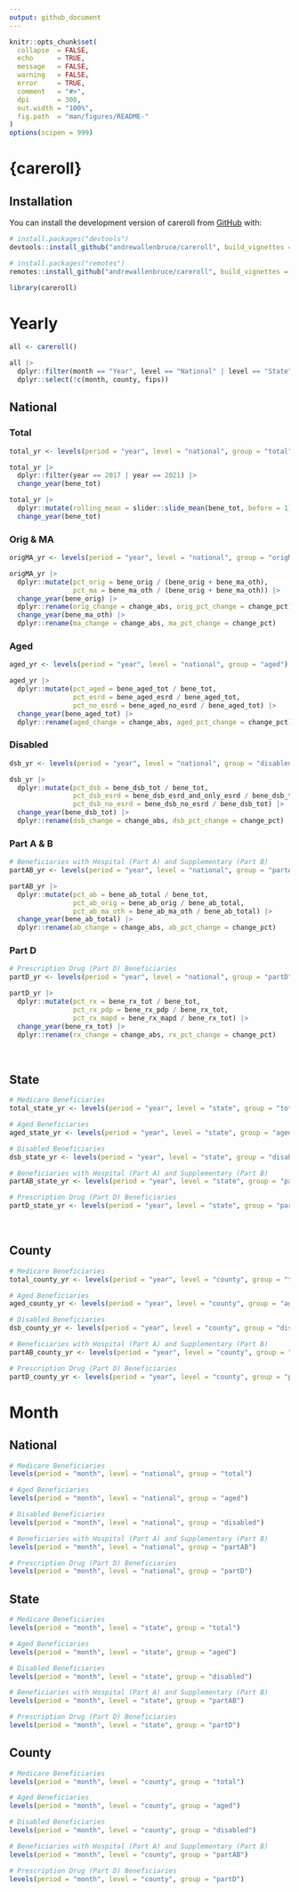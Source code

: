 ```yaml
---
output: github_document
---
```


<!-- README.md is generated from README.Rmd. Please edit that file -->

```r
knitr::opts_chunk$set(
  collapse  = FALSE,
  echo      = TRUE,
  message   = FALSE, 
  warning   = FALSE,
  error     = TRUE,
  comment   = "#>",
  dpi       = 300, 
  out.width = "100%",
  fig.path  = "man/figures/README-"
)
options(scipen = 999)
```

# {careroll}

<!-- badges: start -->
<!-- badges: end -->


## Installation

You can install the development version of careroll from [GitHub](https://github.com/) with:

``` r
# install.packages("devtools")
devtools::install_github("andrewallenbruce/careroll", build_vignettes = TRUE)
```

``` r
# install.packages("remotes")
remotes::install_github("andrewallenbruce/careroll", build_vignettes = TRUE)
```

```r
library(careroll)
```

# Yearly

```r
all <- careroll()

all |> 
  dplyr::filter(month == "Year", level == "National" | level == "State") |> 
  dplyr::select(!c(month, county, fips))
```


## National

### Total

```r
total_yr <- levels(period = "year", level = "national", group = "total")

total_yr |> 
  dplyr::filter(year == 2017 | year == 2021) |> 
  change_year(bene_tot)

total_yr |> 
  dplyr::mutate(rolling_mean = slider::slide_mean(bene_tot, before = 1)) |> 
  change_year(bene_tot)
```

### Orig & MA

```r
origMA_yr <- levels(period = "year", level = "national", group = "origMA")

origMA_yr |> 
  dplyr::mutate(pct_orig = bene_orig / (bene_orig + bene_ma_oth),
                pct_ma = bene_ma_oth / (bene_orig + bene_ma_oth)) |> 
  change_year(bene_orig) |> 
  dplyr::rename(orig_change = change_abs, orig_pct_change = change_pct) |> 
  change_year(bene_ma_oth) |> 
  dplyr::rename(ma_change = change_abs, ma_pct_change = change_pct)
```

### Aged

```r
aged_yr <- levels(period = "year", level = "national", group = "aged")

aged_yr |> 
  dplyr::mutate(pct_aged = bene_aged_tot / bene_tot,
                pct_esrd = bene_aged_esrd / bene_aged_tot,
                pct_no_esrd = bene_aged_no_esrd / bene_aged_tot) |> 
  change_year(bene_aged_tot) |> 
  dplyr::rename(aged_change = change_abs, aged_pct_change = change_pct)
```

### Disabled

```r
dsb_yr <- levels(period = "year", level = "national", group = "disabled")

dsb_yr |> 
  dplyr::mutate(pct_dsb = bene_dsb_tot / bene_tot,
                pct_dsb_esrd = bene_dsb_esrd_and_only_esrd / bene_dsb_tot,
                pct_dsb_no_esrd = bene_dsb_no_esrd / bene_dsb_tot) |> 
  change_year(bene_dsb_tot) |> 
  dplyr::rename(dsb_change = change_abs, dsb_pct_change = change_pct)
```

### Part A & B

```r
# Beneficiaries with Hospital (Part A) and Supplementary (Part B)
partAB_yr <- levels(period = "year", level = "national", group = "partAB")

partAB_yr |> 
  dplyr::mutate(pct_ab = bene_ab_total / bene_tot,
                pct_ab_orig = bene_ab_orig / bene_ab_total,
                pct_ab_ma_oth = bene_ab_ma_oth / bene_ab_total) |> 
  change_year(bene_ab_total) |> 
  dplyr::rename(ab_change = change_abs, ab_pct_change = change_pct)
```


### Part D

```r
# Prescription Drug (Part D) Beneficiaries
partD_yr <- levels(period = "year", level = "national", group = "partD")

partD_yr |> 
  dplyr::mutate(pct_rx = bene_rx_tot / bene_tot,
                pct_rx_pdp = bene_rx_pdp / bene_rx_tot,
                pct_rx_mapd = bene_rx_mapd / bene_rx_tot) |> 
  change_year(bene_rx_tot) |> 
  dplyr::rename(rx_change = change_abs, rx_pct_change = change_pct)
```


<br>

## State

```r
# Medicare Beneficiaries
total_state_yr <- levels(period = "year", level = "state", group = "total")
```

```r
# Aged Beneficiaries
aged_state_yr <- levels(period = "year", level = "state", group = "aged")
```

```r
# Disabled Beneficiaries
dsb_state_yr <- levels(period = "year", level = "state", group = "disabled")
```

```r
# Beneficiaries with Hospital (Part A) and Supplementary (Part B)
partAB_state_yr <- levels(period = "year", level = "state", group = "partAB")
```

```r
# Prescription Drug (Part D) Beneficiaries
partD_state_yr <- levels(period = "year", level = "state", group = "partD")
```


<br>

## County

```r
# Medicare Beneficiaries
total_county_yr <- levels(period = "year", level = "county", group = "total")
```

```r
# Aged Beneficiaries
aged_county_yr <- levels(period = "year", level = "county", group = "aged")
```

```r
# Disabled Beneficiaries
dsb_county_yr <- levels(period = "year", level = "county", group = "disabled")
```

```r
# Beneficiaries with Hospital (Part A) and Supplementary (Part B)
partAB_county_yr <- levels(period = "year", level = "county", group = "partAB")
```

```r
# Prescription Drug (Part D) Beneficiaries
partD_county_yr <- levels(period = "year", level = "county", group = "partD")
```


# Month

## National

```r
# Medicare Beneficiaries
levels(period = "month", level = "national", group = "total")
```


```r
# Aged Beneficiaries
levels(period = "month", level = "national", group = "aged")
```


```r
# Disabled Beneficiaries
levels(period = "month", level = "national", group = "disabled")
```


```r
# Beneficiaries with Hospital (Part A) and Supplementary (Part B)
levels(period = "month", level = "national", group = "partAB")
```


```r
# Prescription Drug (Part D) Beneficiaries
levels(period = "month", level = "national", group = "partD")
```

## State

```r
# Medicare Beneficiaries
levels(period = "month", level = "state", group = "total")
```


```r
# Aged Beneficiaries
levels(period = "month", level = "state", group = "aged")
```


```r
# Disabled Beneficiaries
levels(period = "month", level = "state", group = "disabled")
```


```r
# Beneficiaries with Hospital (Part A) and Supplementary (Part B)
levels(period = "month", level = "state", group = "partAB")
```


```r
# Prescription Drug (Part D) Beneficiaries
levels(period = "month", level = "state", group = "partD")
```

## County


```r
# Medicare Beneficiaries
levels(period = "month", level = "county", group = "total")
```


```r
# Aged Beneficiaries
levels(period = "month", level = "county", group = "aged")
```


```r
# Disabled Beneficiaries
levels(period = "month", level = "county", group = "disabled")
```


```r
# Beneficiaries with Hospital (Part A) and Supplementary (Part B)
levels(period = "month", level = "county", group = "partAB")
```


```r
# Prescription Drug (Part D) Beneficiaries
levels(period = "month", level = "county", group = "partD")
```
